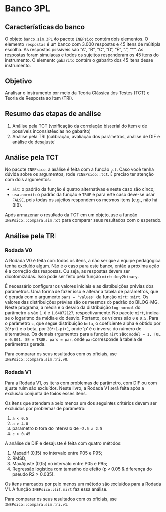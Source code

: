 # Banco 3PL

## Características do banco

O objeto `banco.sim.3PL` do pacote `INEPsico` contém dois elementos. O elemento `respostas` é um banco com 3.000 respostas e 45 itens de múltipla escolha. As respostas possíveis são "A", "B", "C", "D", "E", ".", "*". As respostas foram simuladas e todos os sujeitos responderam os 45 itens do instrumento. O elemento `gabarito` contém o gabarito dos 45 itens desse instrumento.

## Objetivo

Analisar o instrumento por meio da Teoria Clássica dos Testes (TCT) e Teoria de Resposta ao Item (TRI).

## Resumo das etapas de análise

1. Análise pela TCT (verificação da correlação bisserial do item e de possíveis inconsistências no gabarito)
2. Análise pela TRI (calibração, avaliação dos parâmetros, análise de DIF e análise de desajuste)

## Análise pela TCT

No pacote `INEPsico`, a análise é feita com a função `tct`. Caso você tenha dúvida sobre os argumentos, rode `?INEPsico::tct`. É preciso ter atenção com dois argumentos:

  * `alt`: o padrão da função é quatro alternativas e neste caso são cinco;
* `usa.normit`: o padrão da função é `TRUE` e para este caso deve-se usar `FALSE`, pois todas os sujeitos respondem os mesmos itens (e.g., não há BIB).

Após armazenar o resultado da TCT em um objeto, use a função `INEPsico::compara.sim.tct` para comparar seus resultados com o esperado.

## Análise pela TRI

### Rodada V0

A Rodada V0 é feita com todos os itens, a não ser que a equipe pedagógica tenha excluído algum. Não é o caso para este banco, então a próxima ação é a correção das respostas. Ou seja, as respostas devem ser dicotomizadas. Isso pode ser feito pela função `mirt::key2binary`.

É necessário configurar os valores iniciais e as distribuições prévias dos parâmetros. Uma forma de fazer isso é alterar a tabela de parâmetros, que é gerada com o argumento `pars = 'values'` da função `mirt::mirt`. Os valores das distribuições prévias são os mesmos do padrão do BILOG-MG. Neste programa, a média e o desvio da distribuição `log-normal` do parâmetro `a` são `1.0` e `1.64872127`, respectivamente. No pacote `mirt`, indica-se o logaritmo da média e do desvio. Portanto, os valores são `0` e `0.5`. Para o parâmetro `c`, que segue distribuição `beta`, o coeficiente alpha é obtido por `20*p+1` e o beta, por `20*(1-p)+1`, onde ‘p’ é o inverso do número de alternativas. Os demais argumentos para a função `mirt` são: `model = 1, TOL = 0.001, SE = TRUE, pars = par`, onde `par`corresponde à tabela de parâmetros gerada.

Para comparar os seus resultados com os oficiais, use `INEPsico::compara.sim.tri.v0`.

### Rodada V1

Para a Rodada V1, os itens com problemas de parâmetro, com DIF ou com ajuste ruim são excluídos. Neste livro, a Rodada V1 será feita após a exclusão conjunta de todos esses itens.

Os itens que atendam a pelo menos um dos seguintes critérios devem ser excluídos por problemas de parâmetro:

1. `a < 0.5`
2. `a > 4.0`
3. parâmetro b fora do intervalo de `–2.5 a 2.5`
4. `c > 0.45`

A análise de DIF e desajuste é feita com quatro métodos:

1. Maxadif (0,15) no intervalo entre P05 e P95;
2. RMSD;
3. MaxAjuste (0,15) no intervalo entre P05 e P95;
4. Regressão logística com tamanho de efeito (p < 0.05 & diferença do pseudo R2 > 0.035).

Os itens marcados por pelo menos um método são excluídos para a Rodada V1. A função `INEPsico::dif.mirt` faz essa análise.

Para comparar os seus resultados com os oficiais, use `INEPsico::compara.sim.tri.v1`.
